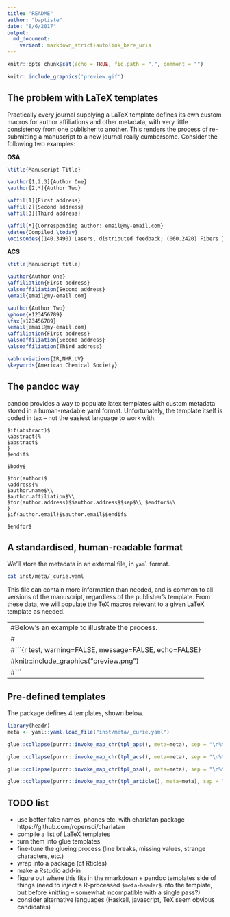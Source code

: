 ```yaml
---
title: "README"
author: "baptiste"
date: "8/6/2017"
output: 
  md_document:
    variant: markdown_strict+autolink_bare_uris
---
```


```r
knitr::opts_chunk$set(echo = TRUE, fig.path = ".", comment = "")
```


```r
knitr::include_graphics('preview.gif')
```

## The problem with LaTeX templates

Practically every journal supplying a LaTeX template defines its own custom macros for author affiliations and other metadata, with very little consistency from one publisher to another. This renders the process of re-submitting a manuscript to a new journal really cumbersome. Consider the following two examples:

**OSA**
```tex
\title{Manuscript Title}

\author[1,2,3]{Author One}
\author[2,*]{Author Two}

\affil[1]{First address}
\affil[2]{Second address}
\affil[3]{Third address}

\affil[*]{Corresponding author: email@my-email.com}
\dates{Compiled \today}
\ociscodes{(140.3490) Lasers, distributed feedback; (060.2420) Fibers.}
```

**ACS**
```tex
\title{Manuscript title}

\author{Author One}
\affiliation{First address}
\alsoaffiliation{Second address}
\email{email@my-email.com}

\author{Author Two} 
\phone{+123456789}
\fax{+123456789}
\email{email@my-email.com}
\affiliation{First address}
\alsoaffiliation{Second address}
\alsoaffiliation{Third address}

\abbreviations{IR,NMR,UV}
\keywords{American Chemical Society}
```

The pandoc way
--------------

pandoc provides a way to populate latex templates with custom metadata stored in a human-readable yaml format. Unfortunately, the template itself is coded in tex – not the easiest language to work with.

```
$if(abstract)$
\abstract{%
$abstract$
}
$endif$

$body$

$for(author)$
\address{%
$author.name$\\
$author.affiliation$\\
$for(author.address)$$author.address$$sep$\\ $endfor$\\
}
$if(author.email)$$author.email$$endif$

$endfor$
```


## A standardised, human-readable format

We'll store the metadata in an external file, in `yaml` format.


```bash
cat inst/meta/_curie.yaml
```

This file can contain more information than needed, and is common to all versions of the manuscript, regardless of the publisher's template. From these data, we will populate the TeX macros relevant to a given LaTeX template as needed.

---
#Below's an example to illustrate the process.
#
#```{r test, warning=FALSE,  message=FALSE, echo=FALSE}
#knitr::include_graphics("preview.png")
#```
---

## Pre-defined templates

The package defines 4 templates, shown below.

```r
library(headr)
meta <- yaml::yaml.load_file("inst/meta/_curie.yaml")
```

```r
glue::collapse(purrr::invoke_map_chr(tpl_aps(), meta=meta), sep = "\n%\n")

glue::collapse(purrr::invoke_map_chr(tpl_acs(), meta=meta), sep = "\n%\n")

glue::collapse(purrr::invoke_map_chr(tpl_osa(), meta=meta), sep = "\n%\n")

glue::collapse(purrr::invoke_map_chr(tpl_article(), meta=meta), sep = "\n%\n")
```


## TODO list

- use better fake names, phones etc. with charlatan package https://github.com/ropensci/charlatan
- compile a list of LaTeX templates
- turn them into glue templates
- fine-tune the glueing process (line breaks, missing values, strange characters, etc.)
- wrap into a package (cf Rticles)
- make a Rstudio add-in
- figure out where this fits in the rmarkdown + pandoc templates side of things (need to inject a R-processed `$meta-header$` into the template, but before knitting -- somewhat incompatible with a single pass?)
- consider alternative languages (Haskell, javascript, TeX seem obvious candidates)
